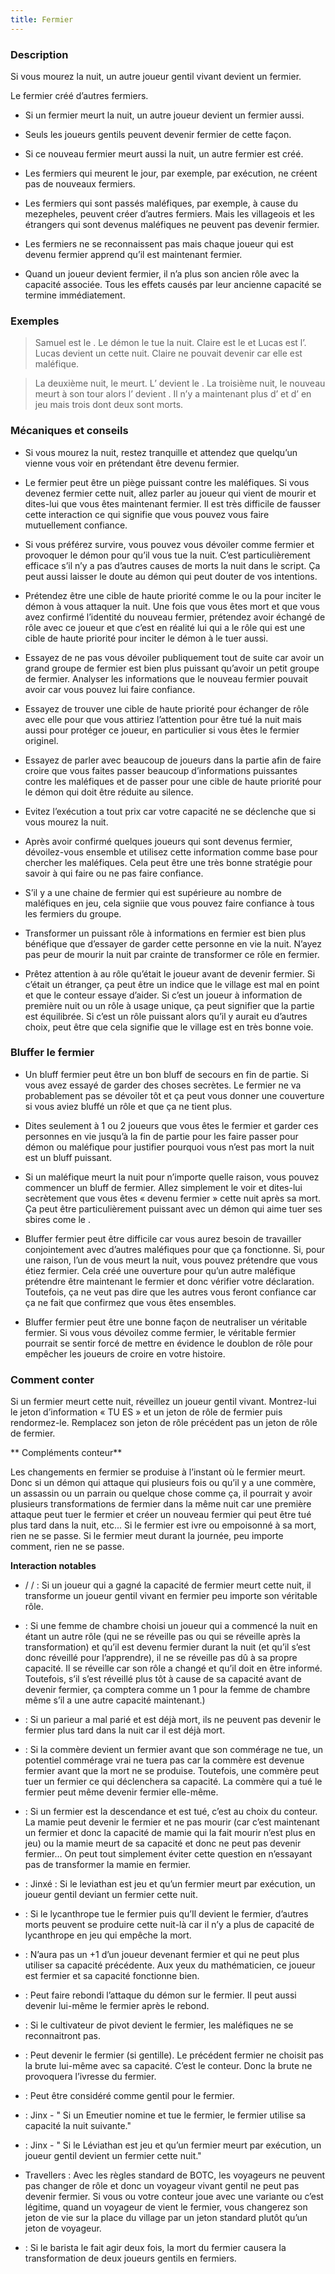```yaml
---
title: Fermier
---
```



<Role FERMIER header />

### Description

Si vous mourez la nuit, un autre joueur gentil vivant devient un fermier.

Le fermier créé d’autres fermiers.

-   Si un fermier meurt la nuit, un autre joueur devient un fermier aussi.

-   Seuls les joueurs gentils peuvent devenir fermier de cette façon.

-   Si ce nouveau fermier meurt aussi la nuit, un autre fermier est créé.

-   Les fermiers qui meurent le jour, par exemple, par exécution, ne créent pas de nouveaux fermiers.  

-   Les fermiers qui sont passés maléfiques, par exemple, à cause du mezepheles, peuvent créer d’autres fermiers. Mais les villageois et les étrangers qui sont devenus maléfiques ne peuvent pas devenir fermier.

-   Les fermiers ne se reconnaissent pas mais chaque joueur qui est devenu fermier apprend qu’il est maintenant fermier.

-   Quand un joueur devient fermier, il n’a plus son ancien rôle avec la capacité associée. Tous les effets causés par leur ancienne capacité se termine immédiatement.

### Exemples

> Samuel est le <Role FERMIER />. Le démon le tue la nuit. Claire est le <Role PROPHETE_DE_L_EFFROI /> et Lucas est l’<Role ALCHIMISTE />. Lucas devient un <Role FERMIER /> cette nuit. Claire ne pouvait devenir <Role FERMIER /> car elle est maléfique.

> La deuxième nuit, le <Role FERMIER /> meurt. L’<Role ENFANT_DE_CHOEUR /> devient le <Role FERMIER />. La troisième nuit, le nouveau <Role FERMIER /> meurt à son tour alors l’<Role HERETIQUE /> devient <Role FERMIER />. Il n’y a maintenant plus d’<Role HERETIQUE /> et d’<Role ENFANT_DE_CHOEUR /> en jeu mais trois <Role FERMIER /> dont deux sont morts.

### Mécaniques et conseils

- Si vous mourez la nuit, restez tranquille et attendez que quelqu’un vienne vous voir en prétendant être devenu fermier.

- Le fermier peut être un piège puissant contre les maléfiques. Si vous devenez fermier cette nuit, allez parler au joueur qui vient de mourir et dites-lui que vous êtes maintenant fermier. Il est très difficile de fausser cette interaction ce qui signifie que vous pouvez vous faire mutuellement confiance.

- Si vous préférez survire, vous pouvez vous dévoiler comme fermier et provoquer le démon pour qu’il vous tue la nuit. C’est particulièrement efficace s’il n’y a pas d’autres causes de morts la nuit dans le script. Ça peut aussi laisser le doute au démon qui peut douter de vos intentions.

- Prétendez être une cible de haute priorité comme le <Role CHASSEUR_DE_PRIMES /> ou la <Role VOYANTE /> pour inciter le démon à vous attaquer la nuit. Une fois que vous êtes mort et que vous avez confirmé l’identité du nouveau fermier, prétendez avoir échangé de rôle avec ce joueur et que c’est en réalité lui qui a le rôle qui est une cible de haute priorité pour inciter le démon à le tuer aussi.

- Essayez de ne pas vous dévoiler publiquement tout de suite car avoir un grand groupe de fermier est bien plus puissant qu’avoir un petit groupe de fermier. Analyser les informations que le nouveau fermier pouvait avoir car vous pouvez lui faire confiance.

- Essayez de trouver une cible de haute priorité pour échanger de rôle avec elle pour que vous attiriez l’attention pour être tué la nuit mais aussi pour protéger ce joueur, en particulier si vous êtes le fermier originel. 

- Essayez de parler avec beaucoup de joueurs dans la partie afin de faire croire que vous faites passer beaucoup d’informations puissantes contre les maléfiques et de passer pour une cible de haute priorité pour le démon qui doit être réduite au silence.

- Evitez l’exécution a tout prix car votre capacité ne se déclenche que si vous mourez la nuit.

- Après avoir confirmé quelques joueurs qui sont devenus fermier, dévoilez-vous ensemble et utilisez cette information comme base pour chercher les maléfiques. Cela peut être une très bonne stratégie pour savoir à qui faire ou ne pas faire confiance. 

- S’il y a une chaine de fermier qui est supérieure au nombre de maléfiques en jeu, cela signiie que vous pouvez faire confiance à tous les fermiers du groupe.

- Transformer un puissant rôle à informations en fermier est bien plus bénéfique que d’essayer de garder cette personne en vie la nuit. N’ayez pas peur de mourir la nuit par crainte de transformer ce rôle en fermier.

- Prêtez attention à au rôle qu’était le joueur avant de devenir fermier. Si c’était un étranger, ça peut être un indice que le village est mal en point et que le conteur essaye d’aider. Si c’est un joueur à information de première nuit ou un rôle à usage unique, ça peut signifier que la partie est équilibrée. Si c’est un rôle puissant alors qu’il y aurait eu d’autres choix, peut être que cela signifie que le village est en très bonne voie. 

### Bluffer le fermier

- Un bluff fermier peut être un bon bluff de secours en fin de partie. Si vous avez essayé de garder des choses secrètes. Le fermier ne va probablement pas se dévoiler tôt et ça peut vous donner une couverture si vous aviez bluffé un rôle et que ça ne tient plus.

- Dites seulement à 1 ou 2 joueurs que vous êtes le fermier et garder ces personnes en vie jusqu’à la fin de partie pour les faire passer pour démon ou maléfique pour justifier pourquoi vous n’est pas mort la nuit est un bluff puissant.

- Si un maléfique meurt la nuit pour n’importe quelle raison, vous pouvez commencer un bluff de fermier. Allez simplement le voir et dites-lui secrètement que vous êtes « devenu fermier » cette nuit après sa mort. Ça peut être particulièrement puissant avec un démon qui aime tuer ses sbires come le <Role VIGORMORTIS />.

- Bluffer fermier peut être difficile car vous aurez besoin de travailler conjointement avec d’autres maléfiques pour que ça fonctionne. Si, pour une raison, l’un de vous meurt la nuit, vous pouvez prétendre que vous étiez fermier. Cela créé une ouverture pour qu’un autre maléfique prétendre être maintenant le fermier et donc vérifier votre déclaration. Toutefois, ça ne veut pas dire que les autres vous feront confiance car ça ne fait que confirmez que vous êtes ensembles.

- Bluffer fermier peut être une bonne façon de neutraliser un véritable fermier. Si vous vous dévoilez comme fermier, le véritable fermier pourrait se sentir forcé de mettre en évidence le doublon de rôle pour empêcher les joueurs de croire en votre histoire.

### Comment conter

Si un fermier meurt cette nuit, réveillez un joueur gentil vivant. Montrez-lui le jeton d’information « TU ES » et un jeton de rôle de fermier puis rendormez-le. Remplacez son jeton de rôle précédent pas un jeton de rôle de fermier.

** Compléments conteur**

Les changements en fermier se produise à l’instant où le fermier meurt. Donc si un démon qui attaque qui plusieurs fois ou qu’il y a une commère, un assassin ou un parrain ou quelque chose comme ça, il pourrait y avoir plusieurs transformations de fermier dans la même nuit car une première attaque peut tuer le fermier et créer un nouveau fermier qui peut être tué plus tard dans la nuit, etc... Si le fermier est ivre ou empoisonné à sa mort, rien ne se passe. Si le fermier meut durant la journée, peu importe comment, rien ne se passe.

**Interaction notables**

- <Role CANNIBALE /> / <Role FAUSSAIRE /> / <Role PIXIE /> : Si un joueur qui a gagné la capacité de fermier meurt cette nuit, il transforme un joueur gentil vivant en fermier peu importe son véritable rôle.

- <Role FEMME_DE_CHAMBRE /> : Si une femme de chambre choisi un joueur qui a commencé la nuit en étant un autre rôle (qui ne se réveille pas ou qui se réveille après la transformation) et qu’il est devenu fermier durant la nuit (et qu’il s’est donc réveillé pour l’apprendre), il ne se réveille pas dû à sa propre capacité. Il se réveille car son rôle a changé et qu’il doit en être informé. Toutefois, s’il s’est réveillé plus tôt à cause de sa capacité avant de devenir fermier, ça comptera comme un 1 pour la femme de chambre même s’il a une autre capacité maintenant.)

- <Role PARIEUR /> : Si un parieur a mal parié et est déjà mort, ils ne peuvent pas devenir le fermier plus tard dans la nuit car il est déjà mort.

- <Role COMMERE /> : Si la commère devient un fermier avant que son commérage ne tue, un potentiel commérage vrai ne tuera pas car la commère est devenue fermier avant que la mort ne se produise. Toutefois, une commère peut tuer un fermier ce qui déclenchera sa capacité. La commère qui a tué le fermier peut même devenir fermier elle-même.

- <Role MAMIE /> : Si un fermier est la descendance et est tué, c’est au choix du conteur. La mamie peut devenir le fermier et ne pas mourir (car c’est maintenant un fermier et donc la capacité de mamie qui la fait mourir n’est plus en jeu) ou la mamie meurt de sa capacité et donc ne peut pas devenir fermier… On peut tout simplement éviter cette question en n’essayant pas de transformer la mamie en fermier.

- <Role LEVIATHAN /> : Jinxé : Si le leviathan est jeu et qu’un fermier meurt par exécution, un joueur gentil deviant un fermier cette nuit.

- <Role LYCANTHROPE /> : Si le lycanthrope tue le fermier puis qu’Il devient le fermier, d’autres morts peuvent se produire cette nuit-là car il n’y a plus de capacité de lycanthrope en jeu qui empêche la mort.

- <Role MATHEMATICIEN /> : N’aura pas un +1 d’un joueur devenant fermier et qui ne peut plus utiliser sa capacité précédente. Aux yeux du mathématicien, ce joueur est fermier et sa capacité fonctionne bien.

- <Role MAIRE /> : Peut faire rebondi l’attaque du démon sur le fermier. Il peut aussi devenir lui-même le fermier après le rebond.

- <Role CULTIVATEUR_DE_PAVOT /> : Si le cultivateur de pivot devient le fermier, les maléfiques ne se reconnaitront pas.

- <Role BRUTE /> : Peut devenir le fermier (si gentille). Le précédent fermier ne choisit pas la brute lui-même avec sa capacité. C’est le conteur. Donc la brute ne provoquera l’ivresse du fermier.

- <Role ESPION /> : Peut être considéré comme gentil pour le fermier.

- <Role EMEUTIER /> : Jinx - " Si un Emeutier nomine et tue le fermier, le fermier utilise sa capacité la nuit suivante."

- <Role LEVIATHAN /> : Jinx - " Si le Léviathan est jeu et qu’un fermier meurt par exécution, un joueur gentil devient un fermier cette nuit."

- Travellers : Avec les règles standard de BOTC, les voyageurs ne peuvent pas changer de rôle et donc un voyageur vivant gentil ne peut pas devenir fermier. Si vous ou votre conteur joue avec une variante ou c’est légitime, quand un voyageur de vient le fermier, vous changerez son jeton de vie sur la place du village par un jeton standard plutôt qu’un jeton de voyageur.

- <Role BARISTA /> : Si le barista le fait agir deux fois, la mort du fermier causera la transformation de deux joueurs gentils en fermiers.
